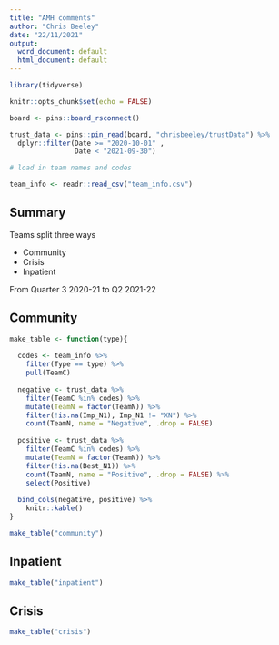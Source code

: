 ```yaml
---
title: "AMH comments"
author: "Chris Beeley"
date: "22/11/2021"
output:
  word_document: default
  html_document: default
---
```


```r

library(tidyverse)

knitr::opts_chunk$set(echo = FALSE)

board <- pins::board_rsconnect()

trust_data <- pins::pin_read(board, "chrisbeeley/trustData") %>% 
  dplyr::filter(Date >= "2020-10-01" ,
                Date < "2021-09-30")

# load in team names and codes

team_info <- readr::read_csv("team_info.csv")

```

## Summary

Teams split three ways

* Community
* Crisis
* Inpatient

From Quarter 3 2020-21 to Q2 2021-22

## Community

```r

make_table <- function(type){
  
  codes <- team_info %>% 
    filter(Type == type) %>% 
    pull(TeamC)
  
  negative <- trust_data %>% 
    filter(TeamC %in% codes) %>% 
    mutate(TeamN = factor(TeamN)) %>% 
    filter(!is.na(Imp_N1), Imp_N1 != "XN") %>% 
    count(TeamN, name = "Negative", .drop = FALSE)
  
  positive <- trust_data %>% 
    filter(TeamC %in% codes) %>% 
    mutate(TeamN = factor(TeamN)) %>% 
    filter(!is.na(Best_N1)) %>% 
    count(TeamN, name = "Positive", .drop = FALSE) %>% 
    select(Positive)
  
  bind_cols(negative, positive) %>% 
    knitr::kable()
}

make_table("community")

```

## Inpatient

```r

make_table("inpatient")

```

## Crisis

```r

make_table("crisis")

```
